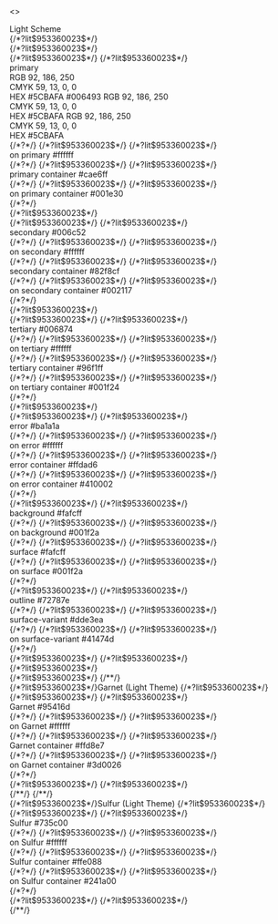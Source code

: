 <>
  <main className="preview">
    <div className="preview-content">
      <span className="title-large">Light Scheme</span>
      <div className="vert16" />
      {/*?lit$953360023$*/}
      <div className="color-scheme tokens">
        {/*?lit$953360023$*/}
        <div className="color-family primary">
          {/*?lit$953360023$*/}
          {/*?lit$953360023$*/}
          <div
            title="primary - #006493"
            className="color-item"
            style={{ backgroundColor: "rgb(var(--md-sys-color-primary-rgb))" }}
          >
            <span
              className="color-label"
              style={{ color: "rgb(255, 255, 255)" }}
            >
              primary
              <br />
              RGB 92, 186, 250
              <br />
              CMYK 59, 13, 0, 0<br />
              HEX #5CBAFA
            </span>
            <span
              className="color-desc"
              style={{ color: "rgb(255, 255, 255)" }}
            >
              #006493 RGB 92, 186, 250
              <br />
              CMYK 59, 13, 0, 0<br />
              HEX #5CBAFA
            </span>
            <span
              className="color-desc"
              style={{ color: "rgb(255, 255, 255)" }}
            >
              RGB 92, 186, 250
              <br />
              CMYK 59, 13, 0, 0<br />
              HEX #5CBAFA
            </span>
            <mwc-icon-button
              className="color-copy"
              style={{ color: "rgb(255, 255, 255)" }}
            ></mwc-icon-button>
          </div>
          {/*?*/}
          {/*?lit$953360023$*/}
          {/*?lit$953360023$*/}
          <div
            title="on primary - #ffffff"
            className="color-item"
            style={{ backgroundColor: "rgb(var(--md-sys-color-on-primary))" }}
          >
            <span className="color-label" style={{ color: "rgb(0, 100, 147)" }}>
              on primary
            </span>
            <span className="color-desc" style={{ color: "rgb(0, 100, 147)" }}>
              #ffffff
            </span>
            <mwc-icon-button
              className="color-copy"
              style={{ color: "rgb(0, 100, 147)" }}
            ></mwc-icon-button>
          </div>
          {/*?*/}
          {/*?lit$953360023$*/}
          {/*?lit$953360023$*/}
          <div
            title="primary container - #cae6ff"
            className="color-item"
            style={{
              backgroundColor: "rgb(var(--md-sys-color-primary-container))"
            }}
          >
            <span className="color-label" style={{ color: "rgb(0, 30, 48)" }}>
              primary container
            </span>
            <span className="color-desc" style={{ color: "rgb(0, 30, 48)" }}>
              #cae6ff
            </span>
            <mwc-icon-button
              className="color-copy"
              style={{ color: "rgb(0, 30, 48)" }}
            ></mwc-icon-button>
          </div>
          {/*?*/}
          {/*?lit$953360023$*/}
          {/*?lit$953360023$*/}
          <div
            title="on primary container - #001e30"
            className="color-item"
            style={{
              backgroundColor: "rgb(var(--md-sys-color-on-primary-container))"
            }}
          >
            <span
              className="color-label"
              style={{ color: "rgb(202, 230, 255)" }}
            >
              on primary container
            </span>
            <span
              className="color-desc"
              style={{ color: "rgb(202, 230, 255)" }}
            >
              #001e30
            </span>
            <mwc-icon-button
              className="color-copy"
              style={{ color: "rgb(202, 230, 255)" }}
            ></mwc-icon-button>
          </div>
          {/*?*/}
        </div>
        {/*?lit$953360023$*/}
        <div className="color-family secondary">
          {/*?lit$953360023$*/}
          {/*?lit$953360023$*/}
          <div
            title="secondary - #006c52"
            className="color-item"
            style={{ backgroundColor: "rgb(var(--md-sys-color-secondary))" }}
          >
            <span
              className="color-label"
              style={{ color: "rgb(255, 255, 255)" }}
            >
              secondary
            </span>
            <span
              className="color-desc"
              style={{ color: "rgb(255, 255, 255)" }}
            >
              #006c52
            </span>
            <mwc-icon-button
              className="color-copy"
              style={{ color: "rgb(255, 255, 255)" }}
            ></mwc-icon-button>
          </div>
          {/*?*/}
          {/*?lit$953360023$*/}
          {/*?lit$953360023$*/}
          <div
            title="on secondary - #ffffff"
            className="color-item"
            style={{ backgroundColor: "rgb(var(--md-sys-color-on-secondary))" }}
          >
            <span className="color-label" style={{ color: "rgb(0, 108, 82)" }}>
              on secondary
            </span>
            <span className="color-desc" style={{ color: "rgb(0, 108, 82)" }}>
              #ffffff
            </span>
            <mwc-icon-button
              className="color-copy"
              style={{ color: "rgb(0, 108, 82)" }}
            ></mwc-icon-button>
          </div>
          {/*?*/}
          {/*?lit$953360023$*/}
          {/*?lit$953360023$*/}
          <div
            title="secondary container - #82f8cf"
            className="color-item"
            style={{ backgroundColor: "rgb(130, 248, 207)" }}
          >
            <span className="color-label" style={{ color: "rgb(0, 33, 23)" }}>
              secondary container
            </span>
            <span className="color-desc" style={{ color: "rgb(0, 33, 23)" }}>
              #82f8cf
            </span>
            <mwc-icon-button
              className="color-copy"
              style={{ color: "rgb(0, 33, 23)" }}
            ></mwc-icon-button>
          </div>
          {/*?*/}
          {/*?lit$953360023$*/}
          {/*?lit$953360023$*/}
          <div
            title="on secondary container - #002117"
            className="color-item"
            style={{ backgroundColor: "rgb(0, 33, 23)" }}
          >
            <span
              className="color-label"
              style={{ color: "rgb(130, 248, 207)" }}
            >
              on secondary container
            </span>
            <span
              className="color-desc"
              style={{ color: "rgb(130, 248, 207)" }}
            >
              #002117
            </span>
            <mwc-icon-button
              className="color-copy"
              style={{ color: "rgb(130, 248, 207)" }}
            ></mwc-icon-button>
          </div>
          {/*?*/}
        </div>
        {/*?lit$953360023$*/}
        <div className="color-family tertiary">
          {/*?lit$953360023$*/}
          {/*?lit$953360023$*/}
          <div
            title="tertiary - #006874"
            className="color-item"
            style={{ backgroundColor: "rgb(0, 104, 116)" }}
          >
            <span
              className="color-label"
              style={{ color: "rgb(255, 255, 255)" }}
            >
              tertiary
            </span>
            <span
              className="color-desc"
              style={{ color: "rgb(255, 255, 255)" }}
            >
              #006874
            </span>
            <mwc-icon-button
              className="color-copy"
              style={{ color: "rgb(255, 255, 255)" }}
            ></mwc-icon-button>
          </div>
          {/*?*/}
          {/*?lit$953360023$*/}
          {/*?lit$953360023$*/}
          <div
            title="on tertiary - #ffffff"
            className="color-item"
            style={{ backgroundColor: "rgb(255, 255, 255)" }}
          >
            <span className="color-label" style={{ color: "rgb(0, 104, 116)" }}>
              on tertiary
            </span>
            <span className="color-desc" style={{ color: "rgb(0, 104, 116)" }}>
              #ffffff
            </span>
            <mwc-icon-button
              className="color-copy"
              style={{ color: "rgb(0, 104, 116)" }}
            ></mwc-icon-button>
          </div>
          {/*?*/}
          {/*?lit$953360023$*/}
          {/*?lit$953360023$*/}
          <div
            title="tertiary container - #96f1ff"
            className="color-item"
            style={{ backgroundColor: "rgb(150, 241, 255)" }}
          >
            <span className="color-label" style={{ color: "rgb(0, 31, 36)" }}>
              tertiary container
            </span>
            <span className="color-desc" style={{ color: "rgb(0, 31, 36)" }}>
              #96f1ff
            </span>
            <mwc-icon-button
              className="color-copy"
              style={{ color: "rgb(0, 31, 36)" }}
            ></mwc-icon-button>
          </div>
          {/*?*/}
          {/*?lit$953360023$*/}
          {/*?lit$953360023$*/}
          <div
            title="on tertiary container - #001f24"
            className="color-item"
            style={{ backgroundColor: "rgb(0, 31, 36)" }}
          >
            <span
              className="color-label"
              style={{ color: "rgb(150, 241, 255)" }}
            >
              on tertiary container
            </span>
            <span
              className="color-desc"
              style={{ color: "rgb(150, 241, 255)" }}
            >
              #001f24
            </span>
            <mwc-icon-button
              className="color-copy"
              style={{ color: "rgb(150, 241, 255)" }}
            ></mwc-icon-button>
          </div>
          {/*?*/}
        </div>
        {/*?lit$953360023$*/}
        <div className="color-family error">
          {/*?lit$953360023$*/}
          {/*?lit$953360023$*/}
          <div
            title="error - #ba1a1a"
            className="color-item"
            style={{ backgroundColor: "rgb(186, 26, 26)" }}
          >
            <span
              className="color-label"
              style={{ color: "rgb(255, 255, 255)" }}
            >
              error
            </span>
            <span
              className="color-desc"
              style={{ color: "rgb(255, 255, 255)" }}
            >
              #ba1a1a
            </span>
            <mwc-icon-button
              className="color-copy"
              style={{ color: "rgb(255, 255, 255)" }}
            ></mwc-icon-button>
          </div>
          {/*?*/}
          {/*?lit$953360023$*/}
          {/*?lit$953360023$*/}
          <div
            title="on error - #ffffff"
            className="color-item"
            style={{ backgroundColor: "rgb(255, 255, 255)" }}
          >
            <span className="color-label" style={{ color: "rgb(186, 26, 26)" }}>
              on error
            </span>
            <span className="color-desc" style={{ color: "rgb(186, 26, 26)" }}>
              #ffffff
            </span>
            <mwc-icon-button
              className="color-copy"
              style={{ color: "rgb(186, 26, 26)" }}
            ></mwc-icon-button>
          </div>
          {/*?*/}
          {/*?lit$953360023$*/}
          {/*?lit$953360023$*/}
          <div
            title="error container - #ffdad6"
            className="color-item"
            style={{ backgroundColor: "rgb(255, 218, 214)" }}
          >
            <span className="color-label" style={{ color: "rgb(65, 0, 2)" }}>
              error container
            </span>
            <span className="color-desc" style={{ color: "rgb(65, 0, 2)" }}>
              #ffdad6
            </span>
            <mwc-icon-button
              className="color-copy"
              style={{ color: "rgb(65, 0, 2)" }}
            />
          </div>
          {/*?*/}
          {/*?lit$953360023$*/}
          {/*?lit$953360023$*/}
          <div
            title="on error container - #410002"
            className="color-item"
            style={{ backgroundColor: "rgb(65, 0, 2)" }}
          >
            <span
              className="color-label"
              style={{ color: "rgb(255, 218, 214)" }}
            >
              on error container
            </span>
            <span
              className="color-desc"
              style={{ color: "rgb(255, 218, 214)" }}
            >
              #410002
            </span>
            <mwc-icon-button
              className="color-copy"
              style={{ color: "rgb(255, 218, 214)" }}
            ></mwc-icon-button>
          </div>
          {/*?*/}
        </div>
        <div className="color-family background">
          {/*?lit$953360023$*/}
          {/*?lit$953360023$*/}
          <div
            title="background - #fafcff"
            className="color-item"
            style={{ backgroundColor: "rgb(250, 252, 255)" }}
          >
            <span className="color-label" style={{ color: "rgb(0, 31, 42)" }}>
              background
            </span>
            <span className="color-desc" style={{ color: "rgb(0, 31, 42)" }}>
              #fafcff
            </span>
            <mwc-icon-button
              className="color-copy"
              style={{ color: "rgb(0, 31, 42)" }}
            ></mwc-icon-button>
          </div>
          {/*?*/}
          {/*?lit$953360023$*/}
          {/*?lit$953360023$*/}
          <div
            title="on background - #001f2a"
            className="color-item"
            style={{ backgroundColor: "rgb(0, 31, 42)" }}
          >
            <span
              className="color-label"
              style={{ color: "rgb(250, 252, 255)" }}
            >
              on background
            </span>
            <span
              className="color-desc"
              style={{ color: "rgb(250, 252, 255)" }}
            >
              #001f2a
            </span>
            <mwc-icon-button
              className="color-copy"
              style={{ color: "rgb(250, 252, 255)" }}
            ></mwc-icon-button>
          </div>
          {/*?*/}
          {/*?lit$953360023$*/}
          {/*?lit$953360023$*/}
          <div
            title="surface - #fafcff"
            className="color-item"
            style={{ backgroundColor: "rgb(250, 252, 255)" }}
          >
            <span className="color-label" style={{ color: "rgb(0, 31, 42)" }}>
              surface
            </span>
            <span className="color-desc" style={{ color: "rgb(0, 31, 42)" }}>
              #fafcff
            </span>
            <mwc-icon-button
              className="color-copy"
              style={{ color: "rgb(0, 31, 42)" }}
            ></mwc-icon-button>
          </div>
          {/*?*/}
          {/*?lit$953360023$*/}
          {/*?lit$953360023$*/}
          <div
            title="on surface - #001f2a"
            className="color-item"
            style={{ backgroundColor: "rgb(0, 31, 42)" }}
          >
            <span
              className="color-label"
              style={{ color: "rgb(250, 252, 255)" }}
            >
              on surface
            </span>
            <span
              className="color-desc"
              style={{ color: "rgb(250, 252, 255)" }}
            >
              #001f2a
            </span>
            <mwc-icon-button
              className="color-copy"
              style={{ color: "rgb(250, 252, 255)" }}
            ></mwc-icon-button>
          </div>
          {/*?*/}
        </div>
        <div className="color-family surface-variant">
          {/*?lit$953360023$*/}
          {/*?lit$953360023$*/}
          <div
            title="outline - #72787e"
            className="color-item color-item-2x"
            style={{ backgroundColor: "rgb(114, 120, 126)" }}
          >
            <span
              className="color-label"
              style={{ color: "rgb(250, 252, 255)" }}
            >
              outline
            </span>
            <span
              className="color-desc"
              style={{ color: "rgb(250, 252, 255)" }}
            >
              #72787e
            </span>
            <mwc-icon-button
              className="color-copy"
              style={{ color: "rgb(250, 252, 255)" }}
            ></mwc-icon-button>
          </div>
          {/*?*/}
          {/*?lit$953360023$*/}
          {/*?lit$953360023$*/}
          <div
            title="surface-variant - #dde3ea"
            className="color-item"
            style={{ backgroundColor: "rgb(221, 227, 234)" }}
          >
            <span className="color-label" style={{ color: "rgb(65, 71, 77)" }}>
              surface-variant
            </span>
            <span className="color-desc" style={{ color: "rgb(65, 71, 77)" }}>
              #dde3ea
            </span>
            <mwc-icon-button
              className="color-copy"
              style={{ color: "rgb(65, 71, 77)" }}
            ></mwc-icon-button>
          </div>
          {/*?*/}
          {/*?lit$953360023$*/}
          {/*?lit$953360023$*/}
          <div
            title="on surface-variant - #41474d"
            className="color-item"
            style={{ backgroundColor: "rgb(65, 71, 77)" }}
          >
            <span
              className="color-label"
              style={{ color: "rgb(221, 227, 234)" }}
            >
              on surface-variant
            </span>
            <span
              className="color-desc"
              style={{ color: "rgb(221, 227, 234)" }}
            >
              #41474d
            </span>
            <mwc-icon-button
              className="color-copy"
              style={{ color: "rgb(221, 227, 234)" }}
            ></mwc-icon-button>
          </div>
          {/*?*/}
        </div>
      </div>
      {/*?lit$953360023$*/}
      {/*?lit$953360023$*/}
      <div style={{ height: 20 }} />
      {/*?lit$953360023$*/}
      <div className="extended-colors">
        {/*?lit$953360023$*/}
        {/**/}
        <div className="extended-color-row">
          <span className="subtitle2">
            {/*?lit$953360023$*/}Garnet (Light Theme)
          </span>
          {/*?lit$953360023$*/}
          <div className="color-family Garnet">
            {/*?lit$953360023$*/}
            {/*?lit$953360023$*/}
            <div
              title="Garnet - #95416d"
              className="color-item"
              style={{ backgroundColor: "rgb(149, 65, 109)" }}
            >
              <span
                className="color-label"
                style={{ color: "rgb(255, 255, 255)" }}
              >
                Garnet
              </span>
              <span
                className="color-desc"
                style={{ color: "rgb(255, 255, 255)" }}
              >
                #95416d
              </span>
              <mwc-icon-button
                className="color-copy"
                style={{ color: "rgb(255, 255, 255)" }}
              ></mwc-icon-button>
            </div>
            {/*?*/}
            {/*?lit$953360023$*/}
            {/*?lit$953360023$*/}
            <div
              title="on Garnet - #ffffff"
              className="color-item"
              style={{ backgroundColor: "rgb(255, 255, 255)" }}
            >
              <span
                className="color-label"
                style={{ color: "rgb(149, 65, 109)" }}
              >
                on Garnet
              </span>
              <span
                className="color-desc"
                style={{ color: "rgb(149, 65, 109)" }}
              >
                #ffffff
              </span>
              <mwc-icon-button
                className="color-copy"
                style={{ color: "rgb(149, 65, 109)" }}
              ></mwc-icon-button>
            </div>
            {/*?*/}
            {/*?lit$953360023$*/}
            {/*?lit$953360023$*/}
            <div
              title="Garnet container - #ffd8e7"
              className="color-item"
              style={{ backgroundColor: "rgb(255, 216, 231)" }}
            >
              <span className="color-label" style={{ color: "rgb(61, 0, 38)" }}>
                Garnet container
              </span>
              <span className="color-desc" style={{ color: "rgb(61, 0, 38)" }}>
                #ffd8e7
              </span>
              <mwc-icon-button
                className="color-copy"
                style={{ color: "rgb(61, 0, 38)" }}
              ></mwc-icon-button>
            </div>
            {/*?*/}
            {/*?lit$953360023$*/}
            {/*?lit$953360023$*/}
            <div
              title="on Garnet container - #3d0026"
              className="color-item"
              style={{ backgroundColor: "rgb(61, 0, 38)" }}
            >
              <span
                className="color-label"
                style={{ color: "rgb(255, 216, 231)" }}
              >
                on Garnet container
              </span>
              <span
                className="color-desc"
                style={{ color: "rgb(255, 216, 231)" }}
              >
                #3d0026
              </span>
              <mwc-icon-button
                className="color-copy"
                style={{ color: "rgb(255, 216, 231)" }}
              ></mwc-icon-button>
            </div>
            {/*?*/}
          </div>
          {/*?lit$953360023$*/}
          {/*?lit$953360023$*/}
        </div>
        {/**/}
        {/**/}
        <div className="extended-color-row">
          <span className="subtitle2">
            {/*?lit$953360023$*/}Sulfur (Light Theme)
          </span>
          {/*?lit$953360023$*/}
          <div className="color-family Sulfur">
            {/*?lit$953360023$*/}
            {/*?lit$953360023$*/}
            <div
              title="Sulfur - #735c00"
              className="color-item"
              style={{ backgroundColor: "rgb(115, 92, 0)" }}
            >
              <span
                className="color-label"
                style={{ color: "rgb(255, 255, 255)" }}
              >
                Sulfur
              </span>
              <span
                className="color-desc"
                style={{ color: "rgb(255, 255, 255)" }}
              >
                #735c00
              </span>
              <mwc-icon-button
                className="color-copy"
                style={{ color: "rgb(255, 255, 255)" }}
              ></mwc-icon-button>
            </div>
            {/*?*/}
            {/*?lit$953360023$*/}
            {/*?lit$953360023$*/}
            <div
              title="on Sulfur - #ffffff"
              className="color-item"
              style={{ backgroundColor: "rgb(255, 255, 255)" }}
            >
              <span
                className="color-label"
                style={{ color: "rgb(115, 92, 0)" }}
              >
                on Sulfur
              </span>
              <span className="color-desc" style={{ color: "rgb(115, 92, 0)" }}>
                #ffffff
              </span>
              <mwc-icon-button
                className="color-copy"
                style={{ color: "rgb(115, 92, 0)" }}
              ></mwc-icon-button>
            </div>
            {/*?*/}
            {/*?lit$953360023$*/}
            {/*?lit$953360023$*/}
            <div
              title="Sulfur container - #ffe088"
              className="color-item"
              style={{ backgroundColor: "rgb(255, 224, 136)" }}
            >
              <span className="color-label" style={{ color: "rgb(36, 26, 0)" }}>
                Sulfur container
              </span>
              <span className="color-desc" style={{ color: "rgb(36, 26, 0)" }}>
                #ffe088
              </span>
              <mwc-icon-button
                className="color-copy"
                style={{ color: "rgb(36, 26, 0)" }}
              ></mwc-icon-button>
            </div>
            {/*?*/}
            {/*?lit$953360023$*/}
            {/*?lit$953360023$*/}
            <div
              title="on Sulfur container - #241a00"
              className="color-item"
              style={{ backgroundColor: "rgb(36, 26, 0)" }}
            >
              <span
                className="color-label"
                style={{ color: "rgb(255, 224, 136)" }}
              >
                on Sulfur container
              </span>
              <span
                className="color-desc"
                style={{ color: "rgb(255, 224, 136)" }}
              >
                #241a00
              </span>
              <mwc-icon-button
                className="color-copy"
                style={{ color: "rgb(255, 224, 136)" }}
              ></mwc-icon-button>
            </div>
            {/*?*/}
          </div>
          {/*?lit$953360023$*/}
          {/*?lit$953360023$*/}
        </div>
        {/**/}
      </div>
    </div>
  </main>
  <style
    dangerouslySetInnerHTML={{
      __html:
        "\n    .color-scheme > .color-family {\n        height: 118px;\n    }\n    .color-family, .tonal-row {\n        width: 100%;\n        display: flex;\n        flex-direction: row;\n        justify-content: space-evenly;\n        margin-top: 8px;\n        margin-bottom: 8px;\n        min-width: 585.05px;\n    }\n    .color-item {\n        height: 100%;\n        flex: 1 1 0%;\n        position: relative;\n    }\n    .color-item > .color-label {\n        position: absolute;\n        left: 14px;\n        top: 14px;\n        overflow-wrap: break-word;\n        text-transform: capitalize;\n    }\n    .color-desc {\n        position: absolute;\n        bottom: 12px;\n        left: 12px;\n        display: none;\n    }\n    \n    "
    }}
  />
  <style
    id="mdl-theme"
    dangerouslySetInnerHTML={{
      __html:
        "\n        * {\n            --md-sys-color-primary: #006493;\n            --md-sys-color-primary-rgb: 0 100 147;\n            --md-sys-color-on-primary: #ffffff;\n            --md-sys-color-on-primary-rgb: 255 255 255;\n            --md-sys-color-primary-container: #cae6ff;\n            --md-sys-color-primary-container-rgb: 202 230 255;\n            --md-sys-color-on-primary-container: #001e30;\n            --md-sys-color-on-primary-container-rgb: 0 30 48;\n            --md-sys-color-secondary: #006c52;\n            --md-sys-color-secondary-rgb: 0 108 82;\n            --md-sys-color-on-secondary: #ffffff;\n            --md-sys-color-on-secondary-rgb: 255 255 255;\n            --md-sys-color-secondary-container: #82f8cf;\n            --md-sys-color-secondary-container-rgb: 130 248 207;\n            --md-sys-color-on-secondary-container: #002117;\n            --md-sys-color-on-secondary-container-rgb: 0 33 23;\n            --md-sys-color-tertiary: #006874;\n            --md-sys-color-tertiary-rgb: 0 104 116;\n            --md-sys-color-on-tertiary: #ffffff;\n            --md-sys-color-on-tertiary-rgb: 255 255 255;\n            --md-sys-color-tertiary-container: #96f1ff;\n            --md-sys-color-tertiary-container-rgb: 150 241 255;\n            --md-sys-color-on-tertiary-container: #001f24;\n            --md-sys-color-on-tertiary-container-rgb: 0 31 36;\n            --md-sys-color-error: #ba1a1a;\n            --md-sys-color-error-rgb: 186 26 26;\n            --md-sys-color-error-container: #ffdad6;\n            --md-sys-color-error-container-rgb: 255 218 214;\n            --md-sys-color-on-error: #ffffff;\n            --md-sys-color-on-error-rgb: 255 255 255;\n            --md-sys-color-on-error-container: #410002;\n            --md-sys-color-on-error-container-rgb: 65 0 2;\n            --md-sys-color-background: #fafcff;\n            --md-sys-color-background-rgb: 250 252 255;\n            --md-sys-color-on-background: #001f2a;\n            --md-sys-color-on-background-rgb: 0 31 42;\n            --md-sys-color-surface: #fafcff;\n            --md-sys-color-surface-rgb: 250 252 255;\n            --md-sys-color-on-surface: #001f2a;\n            --md-sys-color-on-surface-rgb: 0 31 42;\n            --md-sys-color-surface-variant: #dde3ea;\n            --md-sys-color-surface-variant-rgb: 221 227 234;\n            --md-sys-color-on-surface-variant: #41474d;\n            --md-sys-color-on-surface-variant-rgb: 65 71 77;\n            --md-sys-color-outline: #72787e;\n            --md-sys-color-outline-rgb: 114 120 126;\n            --md-sys-color-inverse-on-surface: #e1f4ff;\n            --md-sys-color-inverse-on-surface-rgb: 225 244 255;\n            --md-sys-color-inverse-surface: #003547;\n            --md-sys-color-inverse-surface-rgb: 0 53 71;\n            --md-sys-color-inverse-primary: #8dcdff;\n            --md-sys-color-inverse-primary-rgb: 141 205 255;\n            --md-sys-color-shadow: #000000;\n            --md-sys-color-shadow-rgb: 0 0 0;\n            --md-sys-color-surface-tint: #006493;\n            --md-sys-color-surface-tint-rgb: 0 100 147;\n            --md-sys-color-outline-variant: #c1c7ce;\n            --md-sys-color-outline-variant-rgb: 193 199 206;\n            --md-sys-color-scrim: #000000;\n            --md-sys-color-scrim-rgb: 0 0 0;\n            --md-sys-color-primary-light: #006493;\n            --md-sys-color-primary-light-rgb: 0 100 147;\n            --md-sys-color-on-primary-light: #ffffff;\n            --md-sys-color-on-primary-light-rgb: 255 255 255;\n            --md-sys-color-primary-container-light: #cae6ff;\n            --md-sys-color-primary-container-light-rgb: 202 230 255;\n            --md-sys-color-on-primary-container-light: #001e30;\n            --md-sys-color-on-primary-container-light-rgb: 0 30 48;\n            --md-sys-color-secondary-light: #006c52;\n            --md-sys-color-secondary-light-rgb: 0 108 82;\n            --md-sys-color-on-secondary-light: #ffffff;\n            --md-sys-color-on-secondary-light-rgb: 255 255 255;\n            --md-sys-color-secondary-container-light: #82f8cf;\n            --md-sys-color-secondary-container-light-rgb: 130 248 207;\n            --md-sys-color-on-secondary-container-light: #002117;\n            --md-sys-color-on-secondary-container-light-rgb: 0 33 23;\n            --md-sys-color-tertiary-light: #006874;\n            --md-sys-color-tertiary-light-rgb: 0 104 116;\n            --md-sys-color-on-tertiary-light: #ffffff;\n            --md-sys-color-on-tertiary-light-rgb: 255 255 255;\n            --md-sys-color-tertiary-container-light: #96f1ff;\n            --md-sys-color-tertiary-container-light-rgb: 150 241 255;\n            --md-sys-color-on-tertiary-container-light: #001f24;\n            --md-sys-color-on-tertiary-container-light-rgb: 0 31 36;\n            --md-sys-color-error-light: #ba1a1a;\n            --md-sys-color-error-light-rgb: 186 26 26;\n            --md-sys-color-error-container-light: #ffdad6;\n            --md-sys-color-error-container-light-rgb: 255 218 214;\n            --md-sys-color-on-error-light: #ffffff;\n            --md-sys-color-on-error-light-rgb: 255 255 255;\n            --md-sys-color-on-error-container-light: #410002;\n            --md-sys-color-on-error-container-light-rgb: 65 0 2;\n            --md-sys-color-background-light: #fafcff;\n            --md-sys-color-background-light-rgb: 250 252 255;\n            --md-sys-color-on-background-light: #001f2a;\n            --md-sys-color-on-background-light-rgb: 0 31 42;\n            --md-sys-color-surface-light: #fafcff;\n            --md-sys-color-surface-light-rgb: 250 252 255;\n            --md-sys-color-on-surface-light: #001f2a;\n            --md-sys-color-on-surface-light-rgb: 0 31 42;\n            --md-sys-color-surface-variant-light: #dde3ea;\n            --md-sys-color-surface-variant-light-rgb: 221 227 234;\n            --md-sys-color-on-surface-variant-light: #41474d;\n            --md-sys-color-on-surface-variant-light-rgb: 65 71 77;\n            --md-sys-color-outline-light: #72787e;\n            --md-sys-color-outline-light-rgb: 114 120 126;\n            --md-sys-color-inverse-on-surface-light: #e1f4ff;\n            --md-sys-color-inverse-on-surface-light-rgb: 225 244 255;\n            --md-sys-color-inverse-surface-light: #003547;\n            --md-sys-color-inverse-surface-light-rgb: 0 53 71;\n            --md-sys-color-inverse-primary-light: #8dcdff;\n            --md-sys-color-inverse-primary-light-rgb: 141 205 255;\n            --md-sys-color-shadow-light: #000000;\n            --md-sys-color-shadow-light-rgb: 0 0 0;\n            --md-sys-color-surface-tint-light: #006493;\n            --md-sys-color-surface-tint-light-rgb: 0 100 147;\n            --md-sys-color-outline-variant-light: #c1c7ce;\n            --md-sys-color-outline-variant-light-rgb: 193 199 206;\n            --md-sys-color-scrim-light: #000000;\n            --md-sys-color-scrim-light-rgb: 0 0 0;\n            --md-sys-color-primary-dark: #8dcdff;\n            --md-sys-color-primary-dark-rgb: 141 205 255;\n            --md-sys-color-on-primary-dark: #00344f;\n            --md-sys-color-on-primary-dark-rgb: 0 52 79;\n            --md-sys-color-primary-container-dark: #004b70;\n            --md-sys-color-primary-container-dark-rgb: 0 75 112;\n            --md-sys-color-on-primary-container-dark: #cae6ff;\n            --md-sys-color-on-primary-container-dark-rgb: 202 230 255;\n            --md-sys-color-secondary-dark: #65dbb3;\n            --md-sys-color-secondary-dark-rgb: 101 219 179;\n            --md-sys-color-on-secondary-dark: #003829;\n            --md-sys-color-on-secondary-dark-rgb: 0 56 41;\n            --md-sys-color-secondary-container-dark: #00513d;\n            --md-sys-color-secondary-container-dark-rgb: 0 81 61;\n            --md-sys-color-on-secondary-container-dark: #82f8cf;\n            --md-sys-color-on-secondary-container-dark-rgb: 130 248 207;\n            --md-sys-color-tertiary-dark: #4fd8eb;\n            --md-sys-color-tertiary-dark-rgb: 79 216 235;\n            --md-sys-color-on-tertiary-dark: #00363d;\n            --md-sys-color-on-tertiary-dark-rgb: 0 54 61;\n            --md-sys-color-tertiary-container-dark: #004f57;\n            --md-sys-color-tertiary-container-dark-rgb: 0 79 87;\n            --md-sys-color-on-tertiary-container-dark: #96f1ff;\n            --md-sys-color-on-tertiary-container-dark-rgb: 150 241 255;\n            --md-sys-color-error-dark: #ffb4ab;\n            --md-sys-color-error-dark-rgb: 255 180 171;\n            --md-sys-color-error-container-dark: #93000a;\n            --md-sys-color-error-container-dark-rgb: 147 0 10;\n            --md-sys-color-on-error-dark: #690005;\n            --md-sys-color-on-error-dark-rgb: 105 0 5;\n            --md-sys-color-on-error-container-dark: #ffdad6;\n            --md-sys-color-on-error-container-dark-rgb: 255 218 214;\n            --md-sys-color-background-dark: #001f2a;\n            --md-sys-color-background-dark-rgb: 0 31 42;\n            --md-sys-color-on-background-dark: #bfe9ff;\n            --md-sys-color-on-background-dark-rgb: 191 233 255;\n            --md-sys-color-surface-dark: #001f2a;\n            --md-sys-color-surface-dark-rgb: 0 31 42;\n            --md-sys-color-on-surface-dark: #bfe9ff;\n            --md-sys-color-on-surface-dark-rgb: 191 233 255;\n            --md-sys-color-surface-variant-dark: #41474d;\n            --md-sys-color-surface-variant-dark-rgb: 65 71 77;\n            --md-sys-color-on-surface-variant-dark: #c1c7ce;\n            --md-sys-color-on-surface-variant-dark-rgb: 193 199 206;\n            --md-sys-color-outline-dark: #8b9198;\n            --md-sys-color-outline-dark-rgb: 139 145 152;\n            --md-sys-color-inverse-on-surface-dark: #001f2a;\n            --md-sys-color-inverse-on-surface-dark-rgb: 0 31 42;\n            --md-sys-color-inverse-surface-dark: #bfe9ff;\n            --md-sys-color-inverse-surface-dark-rgb: 191 233 255;\n            --md-sys-color-inverse-primary-dark: #006493;\n            --md-sys-color-inverse-primary-dark-rgb: 0 100 147;\n            --md-sys-color-shadow-dark: #000000;\n            --md-sys-color-shadow-dark-rgb: 0 0 0;\n            --md-sys-color-surface-tint-dark: #8dcdff;\n            --md-sys-color-surface-tint-dark-rgb: 141 205 255;\n            --md-sys-color-outline-variant-dark: #41474d;\n            --md-sys-color-outline-variant-dark-rgb: 65 71 77;\n            --md-sys-color-scrim-dark: #000000;\n            --md-sys-color-scrim-dark-rgb: 0 0 0;\n\n        }\n    "
    }}
  />
</>
